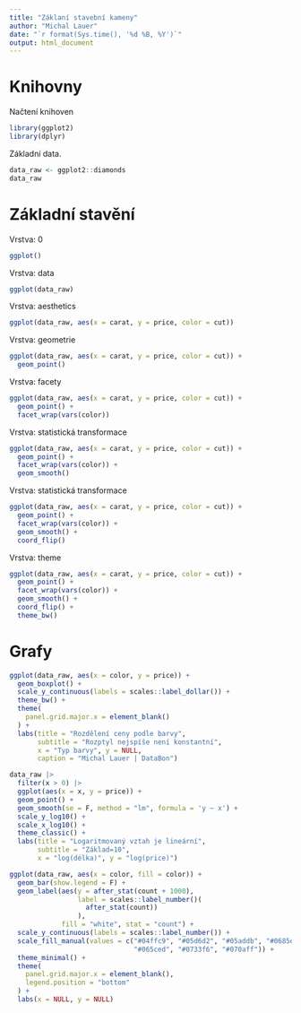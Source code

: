 ---
title: "Záklaní stavební kameny"
author: "Michal Lauer"
date: "`r format(Sys.time(), '%d %B, %Y')`"
output: html_document
---

# Knihovny

Načtení knihoven

```{r }
library(ggplot2)
library(dplyr)
```

Základní data.

```{r }
data_raw <- ggplot2::diamonds
data_raw
```


# Základní stavění

Vrstva: 0

```{r }
ggplot()
```

Vrstva: data

```{r }
ggplot(data_raw)
```

Vrstva: aesthetics

```{r }
ggplot(data_raw, aes(x = carat, y = price, color = cut))
```

Vrstva: geometrie

```{r }
ggplot(data_raw, aes(x = carat, y = price, color = cut)) +
  geom_point()
```

Vrstva: facety

```{r }
ggplot(data_raw, aes(x = carat, y = price, color = cut)) +
  geom_point() +
  facet_wrap(vars(color))
```

Vrstva: statistická transformace

```{r }
ggplot(data_raw, aes(x = carat, y = price, color = cut)) +
  geom_point() +
  facet_wrap(vars(color)) +
  geom_smooth()
```

Vrstva: statistická transformace

```{r }
ggplot(data_raw, aes(x = carat, y = price, color = cut)) +
  geom_point() +
  facet_wrap(vars(color)) +
  geom_smooth() +
  coord_flip()
```

Vrstva: theme

```{r }
ggplot(data_raw, aes(x = carat, y = price, color = cut)) +
  geom_point() +
  facet_wrap(vars(color)) +
  geom_smooth() +
  coord_flip() +
  theme_bw()
```

# Grafy

```{r }
ggplot(data_raw, aes(x = color, y = price)) +
  geom_boxplot() +
  scale_y_continuous(labels = scales::label_dollar()) +
  theme_bw() +
  theme(
    panel.grid.major.x = element_blank()
  ) +
  labs(title = "Rozdělení ceny podle barvy",
       subtitle = "Rozptyl nejspíše není konstantní",
       x = "Typ barvy", y = NULL,
       caption = "Michal Lauer | DataBon")
```

```{r }
data_raw |> 
  filter(x > 0) |> 
  ggplot(aes(x = x, y = price)) +
  geom_point() +
  geom_smooth(se = F, method = "lm", formula = 'y ~ x') +
  scale_y_log10() +
  scale_x_log10() +
  theme_classic() +
  labs(title = "Logaritmovaný vztah je lineární",
       subtitle = "Základ=10",
       x = "log(délka)", y = "log(price)")
```

```{r }
ggplot(data_raw, aes(x = color, fill = color)) +
  geom_bar(show.legend = F) +
  geom_label(aes(y = after_stat(count + 1000),
                 label = scales::label_number()(
                   after_stat(count))
                 ),
             fill = "white", stat = "count") +
  scale_y_continuous(labels = scales::label_number()) +
  scale_fill_manual(values = c("#04ffc9", "#05d6d2", "#05addb", "#0685e4",
                               "#065ced", "#0733f6", "#070aff")) +
  theme_minimal() +
  theme(
    panel.grid.major.x = element_blank(),
    legend.position = "bottom"
  ) +
  labs(x = NULL, y = NULL)
```
